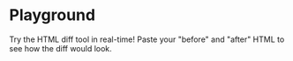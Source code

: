 # Playground

Try the HTML diff tool in real-time! Paste your "before" and "after" HTML to see how the diff would look.


<DiffPlayground />
